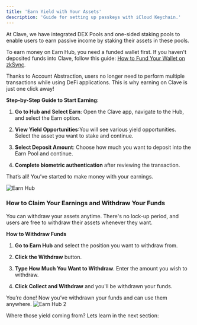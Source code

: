 ```yaml
---
title: 'Earn Yield with Your Assets'
description: 'Guide for setting up passkeys with iCloud Keychain.'
---
```




At Clave, we have integrated DEX Pools and one-sided staking pools to enable users to earn passive income by staking their assets in these pools.

To earn money on Earn Hub, you need a funded wallet first. If you haven't deposited funds into Clave, follow this guide: [How to Fund Your Wallet on zkSync](how-to-fund-your-wallet-on-zksync).

Thanks to Account Abstraction, users no longer need to perform multiple transactions while using DeFi applications. This is why earning on Clave is just one click away!

**Step-by-Step Guide to Start Earning:**

1. **Go to Hub and Select Earn**: Open the Clave app, navigate to the Hub, and select the Earn option.

2. **View Yield Opportunities**:You will see various yield opportunities. Select the asset you want to stake and continue.

3. **Select Deposit Amount**: Choose how much you want to deposit into the Earn Pool and continue.

4. **Complete biometric authentication** after reviewing the transaction.

That’s all! You’ve started to make money with your earnings.


![Earn Hub](images/earn1.png)

### How to Claim Your Earnings and Withdraw Your Funds

You can withdraw your assets anytime. There's no lock-up period, and users are free to withdraw their assets whenever they want.

**How to Withdraw Funds**

1. **Go to Earn Hub** and select the position you want to withdraw from.

2. **Click the Withdraw** button.

3. **Type How Much You Want to Withdraw**. Enter the amount you wish to withdraw.

4. **Click Collect and Withdraw** and you'll be withdrawn your funds. 

You’re done! Now you’ve withdrawn your funds and can use them anywhere.
![Earn Hub 2](images/earn2.png)

Where those yield coming from? Lets learn in the next section:
